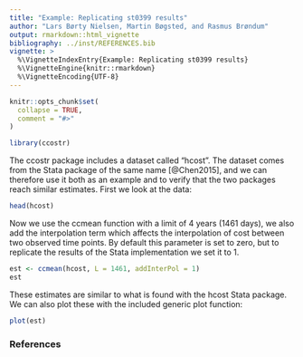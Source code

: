 ```yaml
---
title: "Example: Replicating st0399 results"
author: "Lars Børty Nielsen, Martin Bøgsted, and Rasmus Brøndum"
output: rmarkdown::html_vignette
bibliography: ../inst/REFERENCES.bib
vignette: >
  %\VignetteIndexEntry{Example: Replicating st0399 results}
  %\VignetteEngine{knitr::rmarkdown}
  %\VignetteEncoding{UTF-8}
---
```


```r
knitr::opts_chunk$set(
  collapse = TRUE,
  comment = "#>"
)
```

```r
library(ccostr)
```

The ccostr package includes a dataset called "hcost". The dataset comes from the Stata package of the same name [@Chen2015], and we can therefore use it both as an example and to verify that the two packages reach similar estimates. First we look at the data:

```r
head(hcost)
```

Now we use the ccmean function with a limit of 4 years (1461 days), we also add the interpolation term which affects the interpolation of cost between two observed time points. By default this parameter is set to zero, but to replicate the results of the Stata implementation we set it to 1.

```r
est <- ccmean(hcost, L = 1461, addInterPol = 1)
est
```

These estimates are similar to what is found with the hcost Stata package. We can also plot these with the included generic plot function:

```r
plot(est)
```

### References